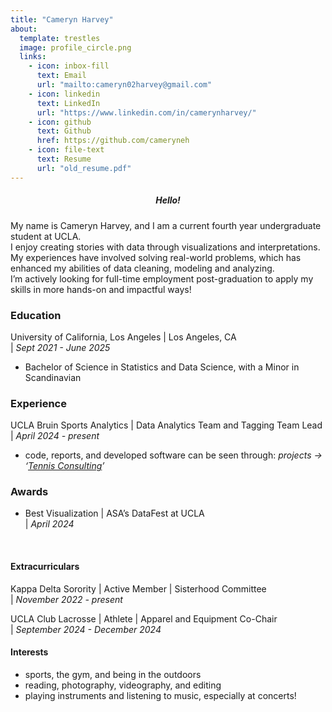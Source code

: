 ```yaml
---
title: "Cameryn Harvey"
about:
  template: trestles
  image: profile_circle.png
  links:
    - icon: inbox-fill
      text: Email
      url: "mailto:cameryn02harvey@gmail.com"
    - icon: linkedin
      text: LinkedIn
      url: "https://www.linkedin.com/in/camerynharvey/"
    - icon: github
      text: Github
      href: https://github.com/cameryneh
    - icon: file-text
      text: Resume
      url: "old_resume.pdf"
---
```



##### **Hello!** {style="text-align: center;"}
My name is Cameryn Harvey, and I am a current fourth year undergraduate student at UCLA. 
\
I enjoy creating stories with data through visualizations and interpretations. My experiences have involved solving real-world problems, which has enhanced my abilities of data cleaning, modeling and analyzing. 
\
I'm actively looking for full-time employment post-graduation to apply my skills in more hands-on and impactful ways!
\

### Education

University of California, Los Angeles \| Los Angeles, CA 
\
\| *Sept 2021 - June 2025*

- Bachelor of Science in Statistics and Data Science, with a Minor in Scandinavian


### Experience

UCLA Bruin Sports Analytics \| Data Analytics Team and Tagging Team Lead 
\
\| *April 2024 - present*

- code, reports, and developed software can be seen through: *projects &rarr; '[Tennis Consulting](/)'*


### Awards

- Best Visualization \| ASA's DataFest at UCLA
\
\| *April 2024*

\

#### **Extracurriculars**

Kappa Delta Sorority \| Active Member \| Sisterhood Committee 
\
\| *November 2022 - present*

UCLA Club Lacrosse \| Athlete \| Apparel and Equipment Co-Chair 
\
\| *September 2024 - December 2024*


#### **Interests**

- sports, the gym, and being in the outdoors
- reading, photography, videography, and editing
- playing instruments and listening to music, especially at concerts!
